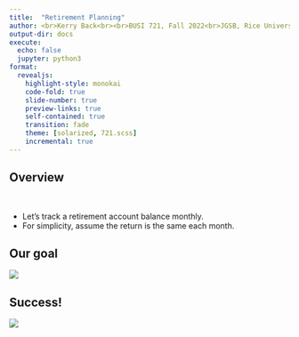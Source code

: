```yaml
---
title:  "Retirement Planning"
author: <br>Kerry Back<br><br>BUSI 721, Fall 2022<br>JGSB, Rice University
output-dir: docs
execute:
  echo: false
  jupyter: python3
format: 
  revealjs:
    highlight-style: monokai
    code-fold: true
    slide-number: true
    preview-links: true
    self-contained: true
    transition: fade
    theme: [solarized, 721.scss]
    incremental: true
---
```


 
## Overview

<br>

- Let's track a retirement account balance monthly.
- For simplicity, assume the return is the same each month.

## Our goal

![](images/sleepingwell.jpg)

## Success!

![](images/richinshades.jpg)